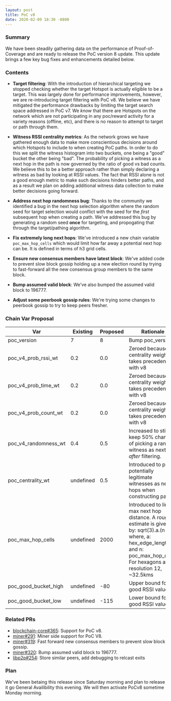 ```yaml
---
layout: post
title: PoC v8
date: 2020-02-09 18:30 -0800
---
```


### Summary

We have been steadily gathering data on the performance of Proof-of-Coverage and are ready to
release the PoC version 8 update. This update brings a few key bug fixes and enhancements detailed
below.

### Contents

- **Target filtering**: With the introduction of hierarchical targeting we stopped checking whether
  the target Hotspot is actually eligible to be a target. This was largely done for performance
  improvements, however, we are re-introducing target filtering with PoC v8. We believe we have
  mitigated the performance drawbacks by limiting the target search space addressed in PoC v7. We
  _know_ that there are Hotspots on the network which are not participating in any poc/reward
  activity for a variety reasons (offline, etc), and there is no reason to attempt to target or path
  through them.

- **Witness RSSI centrality metrics**: As the network grows we have gathered enough data to make
  more conscientious decisions around which Hotspots to include to when creating PoC paths. In order
  to do this we split the witness histogram into two buckets, one being a "good" bucket the other
  being "bad". The probability of picking a witness as a next hop in the path is now governed by the
  ratio of good vs bad counts. We believe this to be a better approach rather than simply declaring
  a witness as bad by looking at RSSI values. The fact that RSSI alone is not a good enough metric
  to make such decisions hinders better paths, and as a result we plan on adding additional witness
  data collection to make better decisions going forward.

- **Address next hop randomness bug**: Thanks to the community we identified a bug in the next hop
  selection algorithm where the random seed for target selection would conflict with the seed for
  the _first_ subsequent hop when creating a path. We've addressed this bug by generating a random
  seed **once** for targeting, and propogating that through the target/pathing algorithm.

- **Fix extremely long next hops**: We've introduced a new chain variable `poc_max_hop_cells` which
  would limit how far away a potential next hop can be. It is defined in terms of h3 grid cells.

- **Ensure new consensus members have latest block**: We've added code to prevent slow block gossip
  holding up a new election round by trying to fast-forward all the new consensus group members to
  the same block.

- **Bump assumed valid block**: We've also bumped the assumed valid block to 196777.

- **Adjust some peerbook gossip rules**: We're trying some changes to peerbook gossip to try to keep
  peers fresher.

### Chain Var Proposal

| Var                  | Existing  | Proposed | Rationale                                                                                                                                                                             |
| -------------------- | --------- | -------- | ------------------------------------------------------------------------------------------------------------------------------------------------------------------------------------- |
| poc_version          | 7         | 8        | Bump poc_version                                                                                                                                                                      |
| poc_v4_prob_rssi_wt  | 0.2       | 0.0      | Zeroed because centrality weight takes precedence with v8                                                                                                                             |
| poc_v4_prob_time_wt  | 0.2       | 0.0      | Zeroed because centrality weight takes precedence with v8                                                                                                                             |
| poc_v4_prob_count_wt | 0.2       | 0.0      | Zeroed because centrality weight takes precedence with v8                                                                                                                             |
| poc_v4_randomness_wt | 0.4       | 0.5      | Increased to still keep 50% chance of picking a random witness as next hop _after_ filtering.                                                                                         |
| poc_centrality_wt    | undefined | 0.5      | Introduced to pick potentially legitimate witnesses as next hops when constructing paths.                                                                                             |
| poc_max_hop_cells    | undefined | 2000     | Introduced to limit max next hop distance. A rough estimate is given by: sqrt(3).a.(n-1), where, a: hex_edge_length and n: poc_max_hop_cells. For hexagons at resolution 12, ~32.5kms |
| poc_good_bucket_high | undefined | -80      | Upper bound for a good RSSI value                                                                                                                                                     |
| poc_good_bucket_low  | undefined | -115     | Lower bound for a good RSSI value                                                                                                                                                     |

### Related PRs

- [blockchain-core#365](https://github.com/helium/blockchain-core/pull/365): Support for PoC v8.
- [miner#291](https://github.com/helium/miner/pull/291): Miner side support for PoC V8.
- [miner#319](https://github.com/helium/miner/pull/319): Fast forward new consensus members to
  prevent slow block gossip.
- [miner#320](https://github.com/helium/miner/pull/320): Bump assumed valid block to 196777.
- [libp2p#254](https://github.com/helium/erlang-libp2p/pull/254): Store similar peers, add debugging
  to relcast exits

### Plan

We've been betaing this release since Saturday morning and plan to release it go General
Availibility this evening. We will then activate PoCv8 sometime Monday morning.
